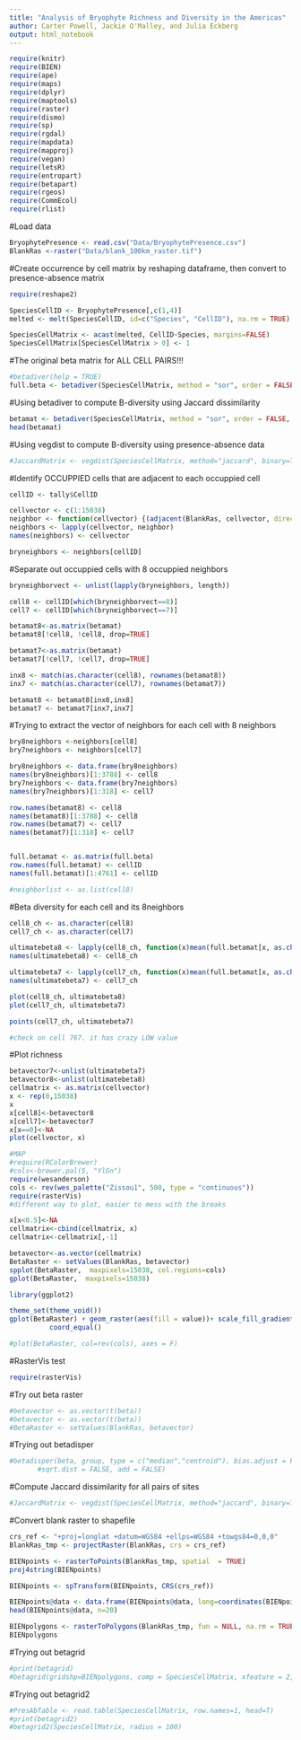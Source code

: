```yaml
---
title: "Analysis of Bryophyte Richness and Diversity in the Americas"
author: Carter Powell, Jackie O'Malley, and Julia Eckberg
output: html_notebook
---
```


```r
require(knitr)
require(BIEN)
require(ape)
require(maps)
require(dplyr)
require(maptools)
require(raster)
require(dismo)
require(sp)
require(rgdal)
require(mapdata)
require(mapproj)
require(vegan)
require(letsR)
require(entropart)
require(betapart)
require(rgeos)
require(CommEcol)
require(rlist)
```

#Load data
```r
BryophytePresence <- read.csv("Data/BryophytePresence.csv")
BlankRas <-raster("Data/blank_100km_raster.tif")
```


#Create occurrence by cell matrix by reshaping dataframe, then convert to presence-absence matrix
```r
require(reshape2)

SpeciesCellID <- BryophytePresence[,c(1,4)]
melted <- melt(SpeciesCellID, id=c("Species", "CellID"), na.rm = TRUE)

SpeciesCellMatrix <- acast(melted, CellID~Species, margins=FALSE)
SpeciesCellMatrix[SpeciesCellMatrix > 0] <- 1

```

#The original beta matrix for ALL CELL PAIRS!!!
```r
#betadiver(help = TRUE)
full.beta <- betadiver(SpeciesCellMatrix, method = "sor", order = FALSE, help = FALSE)
```


#Using betadiver to compute B-diversity using Jaccard dissimilarity
```r
betamat <- betadiver(SpeciesCellMatrix, method = "sor", order = FALSE, help = FALSE)
head(betamat)
```


#Using vegdist to compute B-diversity using presence-absence data
```r
#JaccardMatrix <- vegdist(SpeciesCellMatrix, method="jaccard", binary=TRUE, upper=FALSE)

```


#Identify OCCUPPIED cells that are adjacent to each occuppied cell
```r
cellID <- tally$CellID

cellvector <- c(1:15038)
neighbor <- function(cellvector) {(adjacent(BlankRas, cellvector, directions=8, pairs=FALSE, target=cellID, sorted=TRUE, include=FALSE, id=FALSE))}
neighbors <- lapply(cellvector, neighbor)
names(neighbors) <- cellvector

bryneighbors <- neighbors[cellID]
```


#Separate out occuppied cells with 8 occuppied neighbors
```r
bryneighborvect <- unlist(lapply(bryneighbors, length))

cell8 <- cellID[which(bryneighborvect==8)]
cell7 <- cellID[which(bryneighborvect==7)]

betamat8<-as.matrix(betamat)
betamat8[!cell8, !cell8, drop=TRUE]

betamat7<-as.matrix(betamat)
betamat7[!cell7, !cell7, drop=TRUE]

inx8 <- match(as.character(cell8), rownames(betamat8))
inx7 <- match(as.character(cell7), rownames(betamat7))

betamat8 <- betamat8[inx8,inx8]
betamat7 <- betamat7[inx7,inx7]
```

#Trying to extract the vector of neighbors for each cell with 8 neighbors
```r
bry8neighbors <-neighbors[cell8]
bry7neighbors <- neighbors[cell7]

bry8neighbors <- data.frame(bry8neighbors)
names(bry8neighbors)[1:3788] <- cell8
bry7neighbors <- data.frame(bry7neighbors)
names(bry7neighbors)[1:318] <- cell7

row.names(betamat8) <- cell8
names(betamat8)[1:3788] <- cell8
row.names(betamat7) <- cell7
names(betamat7)[1:318] <- cell7


full.betamat <- as.matrix(full.beta)
row.names(full.betamat) <- cellID
names(full.betamat)[1:4761] <- cellID

#neighborlist <- as.list(cell8)
```


#Beta diversity for each cell and its 8neighbors
```r
cell8_ch <- as.character(cell8)
cell7_ch <- as.character(cell7)

ultimatebeta8 <- lapply(cell8_ch, function(x)mean(full.betamat[x, as.character(bry8neighbors[,x])]))
names(ultimatebeta8) <- cell8_ch

ultimatebeta7 <- lapply(cell7_ch, function(x)mean(full.betamat[x, as.character(bry7neighbors[,x])]))
names(ultimatebeta7) <- cell7_ch

plot(cell8_ch, ultimatebeta8)
plot(cell7_ch, ultimatebeta7)

points(cell7_ch, ultimatebeta7)

#check on cell 767. it has crazy LOW value
```


#Plot richness
```r
betavector7<-unlist(ultimatebeta7)
betavector8<-unlist(ultimatebeta8)
cellmatrix <- as.matrix(cellvector)
x <- rep(0,15038)
x
x[cell8]<-betavector8
x[cell7]<-betavector7
x[x==0]<-NA
plot(cellvector, x)

#MAP
#require(RColorBrewer)
#cols<-brewer.pal(5, "YlGn")
require(wesanderson)
cols <- rev(wes_palette("Zissou1", 500, type = "continuous"))
require(rasterVis)
#different way to plot, easier to mess with the breaks

x[x<0.5]<-NA
cellmatrix<-cbind(cellmatrix, x)
cellmatrix<-cellmatrix[,-1]

betavector<-as.vector(cellmatrix)
BetaRaster <- setValues(BlankRas, betavector)
spplot(BetaRaster,  maxpixels=15038, col.regions=cols)
gplot(BetaRaster,  maxpixels=15038)

library(ggplot2)

theme_set(theme_void())
gplot(BetaRaster) + geom_raster(aes(fill = value))+ scale_fill_gradientn(colours=cols) +
          coord_equal()

#plot(BetaRaster, col=rev(cols), axes = F)
```

#RasterVis test
```r
require(rasterVis)
```

#Try out beta raster
```r
#betavector <- as.vector(t(beta))
#betavector <- as.vector(t(beta))
#BetaRaster <- setValues(BlankRas, betavector)
```

#Trying out betadisper
```r
#betadisper(beta, group, type = c("median","centroid"), bias.adjust = FALSE,
       #sqrt.dist = FALSE, add = FALSE)
```


#Compute Jaccard dissimilarity for all pairs of sites
```r
#JaccardMatrix <- vegdist(SpeciesCellMatrix, method="jaccard", binary=TRUE, upper=TRUE)
```

#Convert blank raster to shapefile
```r
crs_ref <- "+proj=longlat +datum=WGS84 +ellps=WGS84 +towgs84=0,0,0"  
BlankRas_tmp <- projectRaster(BlankRas, crs = crs_ref)

BIENpoints <- rasterToPoints(BlankRas_tmp, spatial  = TRUE)
proj4string(BIENpoints)

BIENpoints <- spTransform(BIENpoints, CRS(crs_ref))

BIENpoints@data <- data.frame(BIENpoints@data, long=coordinates(BIENpoints) [,1], lat=coordinates(BIENpoints) [,2])
head(BIENpoints@data, n=20)

BIENpolygons <- rasterToPolygons(BlankRas_tmp, fun = NULL, na.rm = TRUE, n=8, digits = 12)
BIENpolygons
```


#Trying out betagrid
```r
#print(betagrid)
#betagrid(gridshp=BIENpolygons, comp = SpeciesCellMatrix, xfeature = 2, yfeature = 3, radius = 0.25,index = "jaccard")
```


#Trying out betagrid2
```r
#PresAbTable <- read.table(SpeciesCellMatrix, row.names=1, head=T)
#print(betagrid2)
#betagrid2(SpeciesCellMatrix, radius = 100)
```
